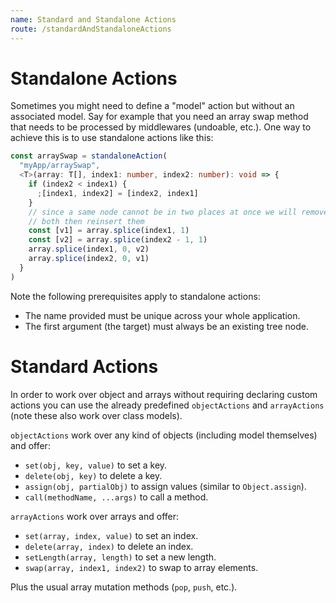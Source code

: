 ```yaml
---
name: Standard and Standalone Actions
route: /standardAndStandaloneActions
---
```



<FixStyle />

# Standalone Actions

Sometimes you might need to define a "model" action but without an associated model. Say for example that you need an array swap method that needs to be processed by middlewares (undoable, etc.). One way to achieve this is to use standalone actions like this:

```ts
const arraySwap = standaloneAction(
  "myApp/arraySwap",
  <T>(array: T[], index1: number, index2: number): void => {
    if (index2 < index1) {
      ;[index1, index2] = [index2, index1]
    }
    // since a same node cannot be in two places at once we will remove
    // both then reinsert them
    const [v1] = array.splice(index1, 1)
    const [v2] = array.splice(index2 - 1, 1)
    array.splice(index1, 0, v2)
    array.splice(index2, 0, v1)
  }
)
```

Note the following prerequisites apply to standalone actions:

- The name provided must be unique across your whole application.
- The first argument (the target) must always be an existing tree node.

# Standard Actions

In order to work over object and arrays without requiring declaring custom actions you can use the already predefined `objectActions` and `arrayActions` (note these also work over class models).

`objectActions` work over any kind of objects (including model themselves) and offer:

- `set(obj, key, value)` to set a key.
- `delete(obj, key)` to delete a key.
- `assign(obj, partialObj)` to assign values (similar to `Object.assign`).
- `call(methodName, ...args)` to call a method.

`arrayActions` work over arrays and offer:

- `set(array, index, value)` to set an index.
- `delete(array, index)` to delete an index.
- `setLength(array, length)` to set a new length.
- `swap(array, index1, index2)` to swap to array elements.

Plus the usual array mutation methods (`pop`, `push`, etc.).
